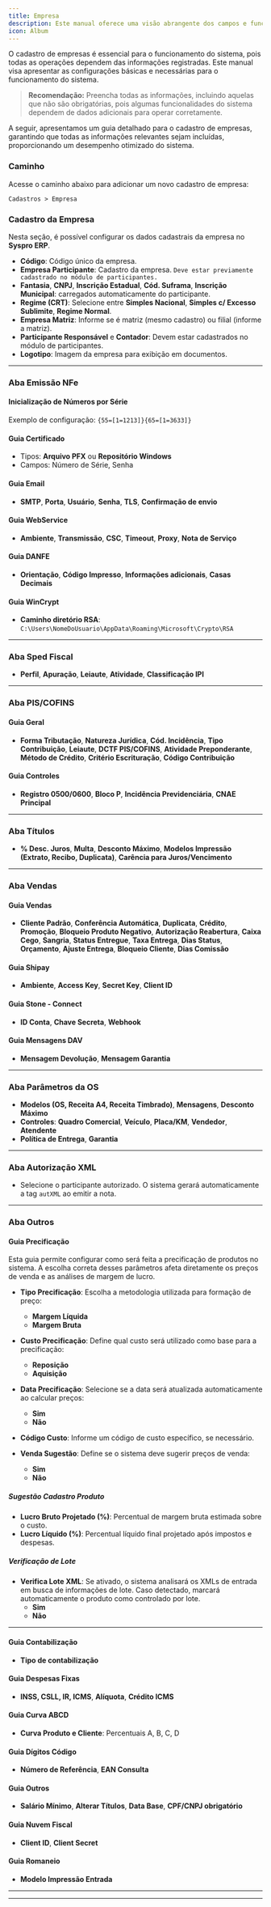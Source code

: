 ```yaml
---
title: Empresa
description: Este manual oferece uma visão abrangente dos campos e funcionalidades da tela de cadastro de empresa, facilitando a navegação e o uso do sistema.
icon: Album
---
```



O cadastro de empresas é essencial para o funcionamento do sistema, pois todas as operações dependem das informações registradas. Este manual visa apresentar as configurações básicas e necessárias para o funcionamento do sistema.

> **Recomendação:**
> Preencha todas as informações, incluindo aquelas que não são obrigatórias, pois algumas funcionalidades do sistema dependem de dados adicionais para operar corretamente.

A seguir, apresentamos um guia detalhado para o cadastro de empresas, garantindo que todas as informações relevantes sejam incluídas, proporcionando um desempenho otimizado do sistema.

### **Caminho**

Acesse o caminho abaixo para adicionar um novo cadastro de empresa:

`Cadastros > Empresa`

### **Cadastro da Empresa**

Nesta seção, é possível configurar os dados cadastrais da empresa no **Syspro ERP**.

* **Código**: Código único da empresa.
* **Empresa Participante**: Cadastro da empresa. `Deve estar previamente cadastrado no módulo de participantes.`
* **Fantasia**, **CNPJ**, **Inscrição Estadual**, **Cód. Suframa**, **Inscrição Municipal**: carregados automaticamente do participante.
* **Regime (CRT)**: Selecione entre **Simples Nacional**, **Simples c/ Excesso Sublimite**, **Regime Normal**.
* **Empresa Matriz**: Informe se é matriz (mesmo cadastro) ou filial (informe a matriz).
* **Participante Responsável** e **Contador**: Devem estar cadastrados no módulo de participantes.
* **Logotipo**: Imagem da empresa para exibição em documentos.

---

### **Aba Emissão NFe**

#### Inicialização de Números por Série

Exemplo de configuração: `{55=[1=1213]}{65=[1=3633]}`

#### Guia Certificado

* Tipos: **Arquivo PFX** ou **Repositório Windows**
* Campos: Número de Série, Senha

#### Guia Email

* **SMTP**, **Porta**, **Usuário**, **Senha**, **TLS**, **Confirmação de envio**

#### Guia WebService

* **Ambiente**, **Transmissão**, **CSC**, **Timeout**, **Proxy**, **Nota de Serviço**

#### Guia DANFE

* **Orientação**, **Código Impresso**, **Informações adicionais**, **Casas Decimais**

#### Guia WinCrypt

* **Caminho diretório RSA**: `C:\Users\NomeDoUsuario\AppData\Roaming\Microsoft\Crypto\RSA`

---

### **Aba Sped Fiscal**

* **Perfil**, **Apuração**, **Leiaute**, **Atividade**, **Classificação IPI**

---

### **Aba PIS/COFINS**

#### Guia Geral

* **Forma Tributação**, **Natureza Jurídica**, **Cód. Incidência**, **Tipo Contribuição**, **Leiaute**, **DCTF PIS/COFINS**, **Atividade Preponderante**, **Método de Crédito**, **Critério Escrituração**, **Código Contribuição**

#### Guia Controles

* **Registro 0500/0600**, **Bloco P**, **Incidência Previdenciária**, **CNAE Principal**

---

### **Aba Títulos**

* **% Desc. Juros**, **Multa**, **Desconto Máximo**, **Modelos Impressão (Extrato, Recibo, Duplicata)**, **Carência para Juros/Vencimento**

---

### **Aba Vendas**

#### Guia Vendas

* **Cliente Padrão**, **Conferência Automática**, **Duplicata**, **Crédito**, **Promoção**, **Bloqueio Produto Negativo**, **Autorização Reabertura**, **Caixa Cego**, **Sangria**, **Status Entregue**, **Taxa Entrega**, **Dias Status**, **Orçamento**, **Ajuste Entrega**, **Bloqueio Cliente**, **Dias Comissão**

#### Guia Shipay

* **Ambiente**, **Access Key**, **Secret Key**, **Client ID**

#### Guia Stone - Connect

* **ID Conta**, **Chave Secreta**, **Webhook**

#### Guia Mensagens DAV

* **Mensagem Devolução**, **Mensagem Garantia**

---

### **Aba Parâmetros da OS**

* **Modelos (OS, Receita A4, Receita Timbrado)**, **Mensagens**, **Desconto Máximo**
* **Controles**: **Quadro Comercial**, **Veículo**, **Placa/KM**, **Vendedor**, **Atendente**
* **Política de Entrega**, **Garantia**

---

### **Aba Autorização XML**

* Selecione o participante autorizado. O sistema gerará automaticamente a tag `autXML` ao emitir a nota.

---

### **Aba Outros**

#### Guia Precificação

Esta guia permite configurar como será feita a precificação de produtos no sistema. A escolha correta desses parâmetros afeta diretamente os preços de venda e as análises de margem de lucro.

- **Tipo Precificação**: Escolha a metodologia utilizada para formação de preço:
  - **Margem Líquida**
  - **Margem Bruta**

- **Custo Precificação**: Define qual custo será utilizado como base para a precificação:
  - **Reposição**
  - **Aquisição**

- **Data Precificação**: Selecione se a data será atualizada automaticamente ao calcular preços:
  - **Sim**
  - **Não**

- **Código Custo**: Informe um código de custo específico, se necessário.

- **Venda Sugestão**: Define se o sistema deve sugerir preços de venda:
  - **Sim**
  - **Não**

##### Sugestão Cadastro Produto

- **Lucro Bruto Projetado (%)**: Percentual de margem bruta estimada sobre o custo.
- **Lucro Líquido (%)**: Percentual líquido final projetado após impostos e despesas.

##### Verificação de Lote

- **Verifica Lote XML**: Se ativado, o sistema analisará os XMLs de entrada em busca de informações de lote. Caso detectado, marcará automaticamente o produto como controlado por lote.
  - **Sim**
  - **Não**

---

#### Guia Contabilização

* **Tipo de contabilização**

#### Guia Despesas Fixas

* **INSS, CSLL, IR, ICMS**, **Alíquota**, **Crédito ICMS**

#### Guia Curva ABCD

* **Curva Produto e Cliente**: Percentuais A, B, C, D

#### Guia Dígitos Código

* **Número de Referência**, **EAN Consulta**

#### Guia Outros

* **Salário Mínimo**, **Alterar Títulos**, **Data Base**, **CPF/CNPJ obrigatório**

#### Guia Nuvem Fiscal

* **Client ID**, **Client Secret**

#### Guia Romaneio

* **Modelo Impressão Entrada**


---

<SuporteSection modulo="Syspro ERP" />

---